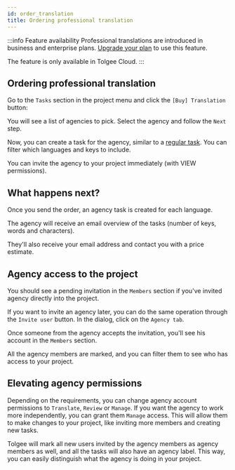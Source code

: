 ```yaml
---
id: order_translation
title: Ordering professional translation
---
```



:::info Feature availability
Professional translations are introduced in business and enterprise plans. [Upgrade your plan](https://tolgee.io/pricing) to use this feature.

The feature is only available in Tolgee Cloud.
:::

## Ordering professional translation

Go to the `Tasks` section in the project menu and click the `[Buy] Translation` button:

<ScreenshotWrapper
  src="/img/docs/platform/order-translation/order-translation-empty.webp"
  alt="Tasks page with order translation button"
/>

You will see a list of agencies to pick. Select the agency and follow the `Next` step.

<ScreenshotWrapper
  src="/img/docs/platform/order-translation/order-translation-agencies.webp"
  alt="Order translation agencies list"
/>

Now, you can create a task for the agency, similar to a [regular task](./tasks.mdx). You can filter which languages and keys to include.

<ScreenshotWrapper
  src="/img/docs/platform/order-translation/order-translation-task.webp"
  alt="Order translation task creation"
/>

You can invite the agency to your project immediately (with VIEW permissions).

## What happens next?

Once you send the order, an agency task is created for each language.

<ScreenshotWrapper
  src="/img/docs/platform/order-translation/order-translation-agency-tasks.webp"
  alt="Agency task"
/>

The agency will receive an email overview of the tasks (number of keys, words and characters).

They'll also receive your email address and contact you with a price estimate.

## Agency access to the project

You should see a pending invitation in the `Members` section if you've invited agency directly into the project. 

<ScreenshotWrapper
  src="/img/docs/platform/order-translation/order-translation-invitation.webp"
  alt="Agency invitation"
/>

If you want to invite an agency later, you can do the same operation through the `Invite user` button. In the dialog, click on the `Agency tab`.

<ScreenshotWrapper
  src="/img/docs/platform/order-translation/order-translation-invitation-dialog.webp"
  alt="Agency invitation dialog"
/>

Once someone from the agency accepts the invitation, you'll see his account in the `Members` section.

<ScreenshotWrapper
  src="/img/docs/platform/order-translation/order-translation-member.webp"
  alt="Agency member"
/>

All the agency members are marked, and you can filter them to see who has access to your project.

## Elevating agency permissions

Depending on the requirements, you can change agency account permissions to `Translate`, `Review` or `Manage`. If you want the agency to work more independently, you can grant them `Manage` access. This will allow them to make changes to your project, like inviting more members and creating new tasks.

Tolgee will mark all new users invited by the agency members as agency members as well, and all the tasks will also have an agency label. This way, you can easily distinguish what the agency is doing in your project.
